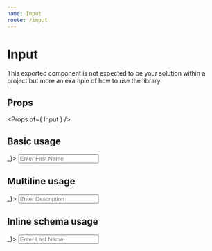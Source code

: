 ```yaml
---
name: Input
route: /input
---
```



# Input

This exported component is not expected to be your solution within a project but more an example of how to use the library.

## Props

<Props of={ Input } />

## Basic usage

<Playground>
  <Form onSubmit={ _ => _}>
    <Input
      name='first_name'
      placeholder='Enter First Name'
      label='First name'
    />
  </Form>
</Playground>

## Multiline usage

<Playground>
  <Form onSubmit={ _ => _}>
    <Input
      label='Description'
      name='description'
      placeholder='Enter Description'
      multiline
    />
  </Form>
</Playground>

## Inline schema usage

<Playground>
  <Form onSubmit={ _ => _}>
    <Input
      label='Last Name'
      name='last_name'
      placeholder='Enter Last Name'
      schema={ string().required('Last name is required') }
    />
  </Form>
</Playground>
